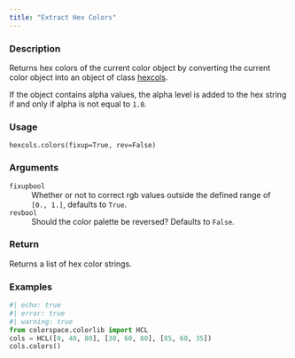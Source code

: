 ```yaml
---
title: "Extract Hex Colors"
---
```


### Description

Returns hex colors of the current color object by converting
the current color object into an object of class [hexcols](colorspace.colorlib.hexcols.qmd).

If the object contains alpha values, the alpha level is added to the
hex string if and only if alpha is not equal to `1.0`.

### Usage

<pre><code class='language-python'>hexcols.colors(fixup=True, rev=False)</code></pre>

### Arguments

<dl class="pyp-list param-list">
  <dt style = "white-space: nowrap; font-family: monospace; vertical-align: top">
   <code id="colorspace.colorlib.hexcols.colors:fixup">fixup</code><code class="argument-class">bool</code>
  </dt>
 <dd>Whether or not to correct rgb values outside the
defined range of `[0., 1.]`, defaults to `True`.</dd>
  <dt style = "white-space: nowrap; font-family: monospace; vertical-align: top">
   <code id="colorspace.colorlib.hexcols.colors:rev">rev</code><code class="argument-class">bool</code>
  </dt>
 <dd>Should the color palette be reversed? Defaults to `False`.</dd>
</dl>

### Return

Returns a list of hex color strings.

### Examples

```python
#| echo: true
#| error: true
#| warning: true
from colorspace.colorlib import HCL
cols = HCL([0, 40, 80], [30, 60, 80], [85, 60, 35])
cols.colors()
```



